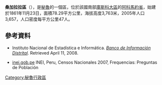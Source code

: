'''桑加拉拉區'''（{{lang-es|Distrito de Sangarará}}），是[[秘魯|秘魯]]的一個區，位於該國南部[[庫斯科大區|庫斯科大區]]的[[阿科馬約省|阿科馬約省]]，始建於1861年11月23日，面積78.29平方公里，海拔高度3,763米，2005年人口3,657，人口密度每平方公里47人。

==參考資料==
*{{es icon}} Instituto Nacional de Estadística e Informática. ''[https://web.archive.org/web/20080423164200/http://desa.inei.gob.pe/mapas/bid/ Banco de Información Distrital]''. Retrieved April 11, 2008.
*[https://web.archive.org/web/20130127005551/http://iinei.inei.gob.pe/iinei/RedatamCpv2007.asp?id=ResultadosCensales%3Fori%3DC inei.gob.pe] INEI, Peru, Censos Nacionales 2007, Frequencias: Preguntas de Población

{{coord|13.957|S|71.605|W|type:adm3rd_source:itwiki|display=title}}

{{Peru-geo-stub}}
[[Category:秘魯行政區|Category:秘魯行政區]]